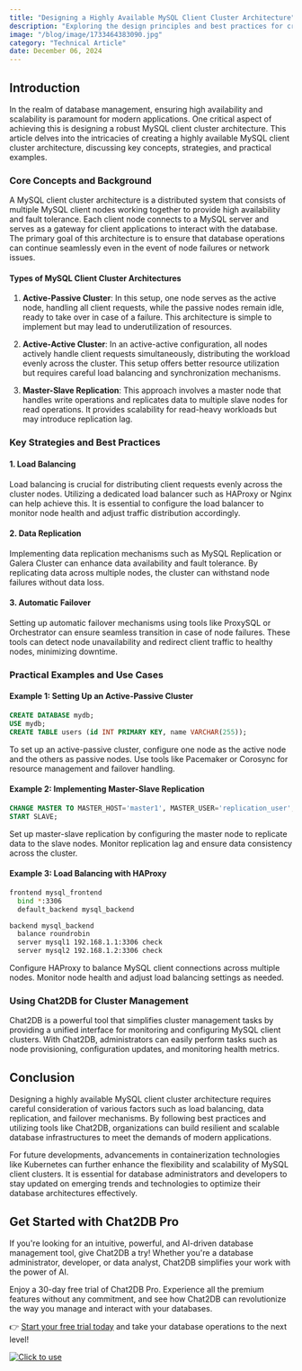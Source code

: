 ```yaml
---
title: "Designing a Highly Available MySQL Client Cluster Architecture"
description: "Exploring the design principles and best practices for creating a robust and scalable MySQL client cluster architecture."
image: "/blog/image/1733464383090.jpg"
category: "Technical Article"
date: December 06, 2024
---
```


## Introduction

In the realm of database management, ensuring high availability and scalability is paramount for modern applications. One critical aspect of achieving this is designing a robust MySQL client cluster architecture. This article delves into the intricacies of creating a highly available MySQL client cluster architecture, discussing key concepts, strategies, and practical examples.

### Core Concepts and Background

A MySQL client cluster architecture is a distributed system that consists of multiple MySQL client nodes working together to provide high availability and fault tolerance. Each client node connects to a MySQL server and serves as a gateway for client applications to interact with the database. The primary goal of this architecture is to ensure that database operations can continue seamlessly even in the event of node failures or network issues.

#### Types of MySQL Client Cluster Architectures

1. **Active-Passive Cluster**: In this setup, one node serves as the active node, handling all client requests, while the passive nodes remain idle, ready to take over in case of a failure. This architecture is simple to implement but may lead to underutilization of resources.

2. **Active-Active Cluster**: In an active-active configuration, all nodes actively handle client requests simultaneously, distributing the workload evenly across the cluster. This setup offers better resource utilization but requires careful load balancing and synchronization mechanisms.

3. **Master-Slave Replication**: This approach involves a master node that handles write operations and replicates data to multiple slave nodes for read operations. It provides scalability for read-heavy workloads but may introduce replication lag.

### Key Strategies and Best Practices

#### 1. Load Balancing

Load balancing is crucial for distributing client requests evenly across the cluster nodes. Utilizing a dedicated load balancer such as HAProxy or Nginx can help achieve this. It is essential to configure the load balancer to monitor node health and adjust traffic distribution accordingly.

#### 2. Data Replication

Implementing data replication mechanisms such as MySQL Replication or Galera Cluster can enhance data availability and fault tolerance. By replicating data across multiple nodes, the cluster can withstand node failures without data loss.

#### 3. Automatic Failover

Setting up automatic failover mechanisms using tools like ProxySQL or Orchestrator can ensure seamless transition in case of node failures. These tools can detect node unavailability and redirect client traffic to healthy nodes, minimizing downtime.

### Practical Examples and Use Cases

#### Example 1: Setting Up an Active-Passive Cluster

```sql
CREATE DATABASE mydb;
USE mydb;
CREATE TABLE users (id INT PRIMARY KEY, name VARCHAR(255));
```

To set up an active-passive cluster, configure one node as the active node and the others as passive nodes. Use tools like Pacemaker or Corosync for resource management and failover handling.

#### Example 2: Implementing Master-Slave Replication

```sql
CHANGE MASTER TO MASTER_HOST='master1', MASTER_USER='replication_user', MASTER_PASSWORD='password';
START SLAVE;
```

Set up master-slave replication by configuring the master node to replicate data to the slave nodes. Monitor replication lag and ensure data consistency across the cluster.

#### Example 3: Load Balancing with HAProxy

```bash
frontend mysql_frontend
  bind *:3306
  default_backend mysql_backend

backend mysql_backend
  balance roundrobin
  server mysql1 192.168.1.1:3306 check
  server mysql2 192.168.1.2:3306 check
```

Configure HAProxy to balance MySQL client connections across multiple nodes. Monitor node health and adjust load balancing settings as needed.

### Using Chat2DB for Cluster Management

Chat2DB is a powerful tool that simplifies cluster management tasks by providing a unified interface for monitoring and configuring MySQL client clusters. With Chat2DB, administrators can easily perform tasks such as node provisioning, configuration updates, and monitoring health metrics.

## Conclusion

Designing a highly available MySQL client cluster architecture requires careful consideration of various factors such as load balancing, data replication, and failover mechanisms. By following best practices and utilizing tools like Chat2DB, organizations can build resilient and scalable database infrastructures to meet the demands of modern applications.

For future developments, advancements in containerization technologies like Kubernetes can further enhance the flexibility and scalability of MySQL client clusters. It is essential for database administrators and developers to stay updated on emerging trends and technologies to optimize their database architectures effectively.

## Get Started with Chat2DB Pro

If you're looking for an intuitive, powerful, and AI-driven database management tool, give Chat2DB a try! Whether you're a database administrator, developer, or data analyst, Chat2DB simplifies your work with the power of AI.

Enjoy a 30-day free trial of Chat2DB Pro. Experience all the premium features without any commitment, and see how Chat2DB can revolutionize the way you manage and interact with your databases.

👉 [Start your free trial today](https://chat2db.ai/pricing) and take your database operations to the next level!


[![Click to use](/image/blog/bg/chat2db.jpg)](https://chat2db.ai/)
